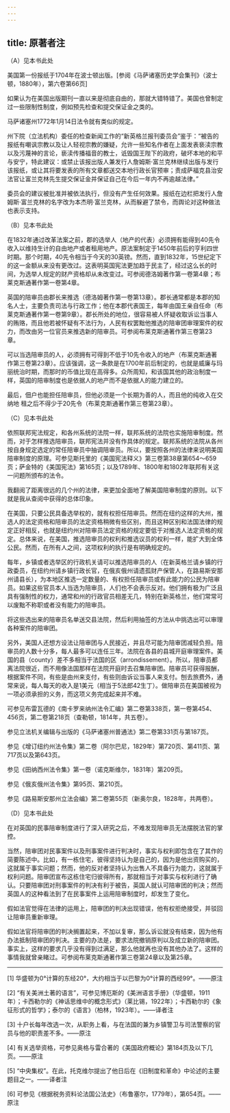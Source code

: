 ```yaml
---
---
---
```

title: 原著者注
---




（A）见本书此处

美国第一份报纸于1704年在波士顿出版。[参阅《马萨诸塞历史学会集刊》（波士顿，1880年），第六卷第66页]

如果认为在美国出版期刊一直以来是彻底自由的，那就大错特错了。美国也曾制定过一些限制性制度，例如预先检查和提交保证金之类的。

马萨诸塞州1772年1月14日法令就有类似的规定。

州下院（立法机构）委任的检查新闻工作的“新英格兰报刊委员会”鉴于：“被告的报纸有嘲讽宗教以及让人轻视宗教的嫌疑，允许一些知名作者在上面发表亵渎宗教以及污蔑神的言论，亵渎传播福音的教士，诋毁国王陛下的政府，破坏本地的和平与安宁，特此建议：或禁止该报出版人兼发行人詹姆斯·富兰克林继续出版与发行该报纸，或让其将要发表的所有文章都送交本地行政长官预审；责成萨福克县治安法官让富兰克林先生提交保证金并保证自己在今后一年内不再逾越法律。”

委员会的建议被批准并被依法执行，但没有产生任何效果。报纸在边栏把发行人詹姆斯·富兰克林的名字改为本杰明·富兰克林，从而躲避了禁令，而舆论对这种做法也表示支持。





（B）见本书此处

在1832年通过改革法案之前，郡的选举人（地产的代表）必须拥有能得到40先令收入以维持生计的自由地产或者租用地产。原法案制定于1450年前后的亨利四世时期。那个时期，40先令相当于今天的30英镑。然而，直到1832年，15世纪定下的这一金额从来没有更改过。这表明英国宪法更加趋于民主了，经过这么长的时间，为选举人规定的财产资格却从未改变过。可参阅德洛姆著作第一卷第4章；布莱克斯通著作第一卷第4章。

英国的陪审员由郡长来推选（德洛姆著作第一卷第13章）。郡长通常都是本郡的知名人士，主要负责司法与行政工作；他在本郡代表国王，每年由国王亲自任命（布莱克斯通著作第一卷第9章）。郡长所处的地位，很容易被人怀疑收取诉讼当事人的贿赂，而且他若被怀疑有不法行为，人民有权罢黜他推选的陪审团审理案件的权力，而改由另一位官员来推选新的陪审员。可参阅布莱克斯通著作第三卷第23章。

可以当选陪审员的人，必须拥有可得到不低于10先令收入的地产（布莱克斯通著作第三卷第23章）。应该强调，这一条款是在1700年前后制定的，也就是威廉与玛丽统治时期，而那时的币值比现在高得多。众所周知，和该国其他的政治制度一样，英国的陪审制度也是依据人的地产而不是依据人的能力建立的。

最后，佃户也能担任陪审员，但他必须是一个长期为善的人，而且他的纯收入在交纳地 租之后不得少于20先令（布莱克斯通著作第三卷第23章）。





（C）见本书此处

依照联邦宪法规定，和各州系统的法院一样，联邦系统的法院也实施陪审制度。然而，对于怎样推选陪审员，联邦宪法并没有作具体的规定。联邦系统的法院从各州按自身规定选定的常任陪审员中抽调陪审员。所以，要按照各州的法律来说明美国陪审制度的原理。可参见斯托里的《美国宪法释义》第三卷第38章第654～659页；萨金特的《美国宪法》第165页；以及1789年、1800年和1802年联邦有关这一问题所颁布的法令。

我翻阅了距离很远的几个州的法律，来更加全面地了解美国陪审制度的原则。以下就是我从查阅中获得的总体印象。

在美国，只要公民具备选举权的，就有权担任陪审员。然而在纽约这样的大州，推选人的法定资格和陪审员的法定资格稍微有些区别，而且这种区别和法国法律的规定正好相反，也就是纽约州对陪审员法定资格的规定要低于对推选人法定资格的规定。总体来说，在美国，推选陪审员的权利和推选议员的权利一样，能扩大到全体公民。然而，在所有人之间，这项权利的执行是有明确规定的。

每年，乡镇或者选举区的行政机关请可以推选陪审员的人（在新英格兰请乡镇的行政委员，在纽约州请乡镇行政长官，在俄亥俄州请遗孤财产保管人，在路易斯安那州请县长），为本地区推选一定数量的、有权担任陪审员或有此能力的公民为陪审员。如果这些官员本人当选为陪审员，人们也不会表示反对。他们拥有极为广泛且具有强制性的权力，通常和州的行政官员相差无几，特别在新英格兰，他们常常可以废黜不称职或者没有能力的陪审员。

将这些选出来的陪审员名单送交县法院，然后利用抽签的方法从中挑选出可以审理各种案件的陪审团。

另外，美国人还想方设法让陪审团与人民接近，并且尽可能为陪审团减轻负担。陪审员的人数十分多，每人最多可以连任三年。法院在各县的县城开庭审理案件。美国的县（county）差不多相当于法国的区（arrondissement）。所以，陪审员都离法院很近，而不用像法国那样在法院开庭时去召集陪审团。陪审员可获得报酬，根据案件不同，有些是由州来支付，有些则由诉讼当事人来支付。刨去旅费外，通常来说，每人每天的收入是1美元（相当于5法郎42生丁）。做陪审员在美国被视为一项必须承担的义务，而这项义务完成起来并不难。

可参见布雷瓦德的《南卡罗来纳州法令汇编》第二卷第338页，第一卷第454、456页，第二卷第218页（查勒顿，1814年，共五卷）。

参见立法机关编辑与出版的《马萨诸塞州普通法》第二卷第331页与第187页。

参见《增订纽约州法令集》第二卷（阿尔巴尼，1829年）第720页、第411页、第717页以及第643页。

参见《田纳西州法令集》第一卷（诺克斯维尔，1831年）第209页。

参见《俄亥俄州法令集》第95页、第210页。

参见《路易斯安那州立法会编》第二卷第55页（新奥尔良，1828年，共两卷）。





（D）见本书此处

在对英国的民事陪审制度进行了深入研究之后，不难发现陪审员无法摆脱法官的掌控。

当然，陪审团对民事案件以及刑事案件进行判决时，事实与权利即包含在了其作的简要陈述中。比如，有一栋住宅，彼得坚持认为是自己的，因为是他出资购买的，这就属于事实问题；然而，他的反对者坚持认为出售人不具备行为能力，这就属于权利问题。陪审团宣布这栋住宅归彼得所有，那就相当于对事实与权利进行了确认。只要陪审团对刑事案件的判决有利于被告，英国人就认可陪审团的判决；然而英国人的这种看法到了在民事案件上运用陪审制度时，却发生了变化。

假如法官觉得在法律的运用上，陪审团的判决出现错误，他有权拒绝接受，并驳回让陪审员重新审理。

假如法官将陪审团的判决搁置起来，不加以复审，那么诉讼就没有结束，因为他有办法抵制陪审团的判决。主要的办法是，要求法院撤销原判以及成立新的陪审团。事实上，这样的要求几乎没有得到过满足，那么他就再也没有其他办法了。这样的事情我就曾亲睹过。可参阅布莱克斯通著作第三卷第24章以及第25章。



* * *



[1] 华盛顿为0°计算的东经20°，大约相当于以巴黎为0°计算的西经99°。——原注

[2] “有关美洲土著的语言”，可参见博厄斯的《美洲语言手册》（华盛顿，1911年）；卡西勒尔的《神话思维中的概念形式》（莱比锡，1922年）；卡西勒尔的《象征形式的哲学》；泰尔的《语言》（柏林，1923年）。——译者注

[3] 十户长每年改选一次，从职务上看，与在法国的兼为乡镇警卫与司法警察的官员与他的职责差不多。——原注

[4] 有关选举资格，可参见奥格与雷合著的《美国政府概论》第184页及以下几页。——原注

[5] “中央集权”。在此，托克维尔提出了他日后在《旧制度和革命》中论述的主要题目之一。——译者注

[6] 可参见《根据税务资料论法国公法史》（布鲁塞尔，1779年），第654页。——原注